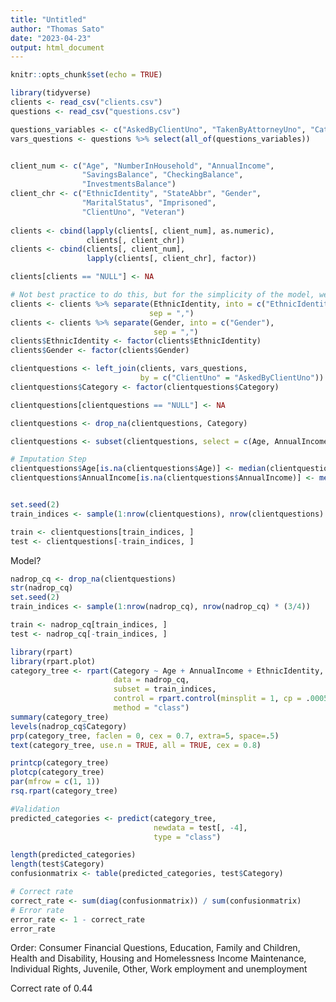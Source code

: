 ---
title: "Untitled"
author: "Thomas Sato"
date: "2023-04-23"
output: html_document
---

```{r setup, include=FALSE}
knitr::opts_chunk$set(echo = TRUE)
```

```{r}
library(tidyverse)
clients <- read_csv("clients.csv")
questions <- read_csv("questions.csv")

questions_variables <- c("AskedByClientUno", "TakenByAttorneyUno", "Category")
vars_questions <- questions %>% select(all_of(questions_variables))


client_num <- c("Age", "NumberInHousehold", "AnnualIncome",
                "SavingsBalance", "CheckingBalance",
                "InvestmentsBalance")
client_chr <- c("EthnicIdentity", "StateAbbr", "Gender",
                "MaritalStatus", "Imprisoned",
                "ClientUno", "Veteran")
  
clients <- cbind(lapply(clients[, client_num], as.numeric),
                 clients[, client_chr])
clients <- cbind(clients[, client_num],
                 lapply(clients[, client_chr], factor))

clients[clients == "NULL"] <- NA

# Not best practice to do this, but for the simplicity of the model, we do it.
clients <- clients %>% separate(EthnicIdentity, into = c("EthnicIdentity"),
                               sep = ",")
clients <- clients %>% separate(Gender, into = c("Gender"),
                                sep = ",")
clients$EthnicIdentity <- factor(clients$EthnicIdentity)
clients$Gender <- factor(clients$Gender)

clientquestions <- left_join(clients, vars_questions,
                             by = c("ClientUno" = "AskedByClientUno")) 
clientquestions$Category <- factor(clientquestions$Category)

clientquestions[clientquestions == "NULL"] <- NA

clientquestions <- drop_na(clientquestions, Category)

clientquestions <- subset(clientquestions, select = c(Age, AnnualIncome, EthnicIdentity, Category))

# Imputation Step
clientquestions$Age[is.na(clientquestions$Age)] <- median(clientquestions$Age, na.rm = TRUE)
clientquestions$AnnualIncome[is.na(clientquestions$AnnualIncome)] <- median(clientquestions$AnnualIncome, na.rm = TRUE)


set.seed(2)
train_indices <- sample(1:nrow(clientquestions), nrow(clientquestions) * (3/4))

train <- clientquestions[train_indices, ]
test <- clientquestions[-train_indices, ]

```

Model?
```{r}

nadrop_cq <- drop_na(clientquestions)
str(nadrop_cq)
set.seed(2)
train_indices <- sample(1:nrow(nadrop_cq), nrow(nadrop_cq) * (3/4))

train <- nadrop_cq[train_indices, ]
test <- nadrop_cq[-train_indices, ]

library(rpart)
library(rpart.plot)
category_tree <- rpart(Category ~ Age + AnnualIncome + EthnicIdentity,
                       data = nadrop_cq,
                       subset = train_indices,
                       control = rpart.control(minsplit = 1, cp = .0005),
                       method = "class")
summary(category_tree)
levels(nadrop_cq$Category)
prp(category_tree, faclen = 0, cex = 0.7, extra=5, space=.5)
text(category_tree, use.n = TRUE, all = TRUE, cex = 0.8)

printcp(category_tree)
plotcp(category_tree)
par(mfrow = c(1, 1))
rsq.rpart(category_tree)

#Validation
predicted_categories <- predict(category_tree,
                                newdata = test[, -4],
                                type = "class")

length(predicted_categories)
length(test$Category)
confusionmatrix <- table(predicted_categories, test$Category)

# Correct rate
correct_rate <- sum(diag(confusionmatrix)) / sum(confusionmatrix)
# Error rate
error_rate <- 1 - correct_rate
error_rate
```
Order:
Consumer Financial Questions, Education, Family and Children, Health and Disability, Housing and Homelessness
Income Maintenance, Individual Rights, Juvenile, Other, Work employment and unemployment



Correct rate of 0.44



